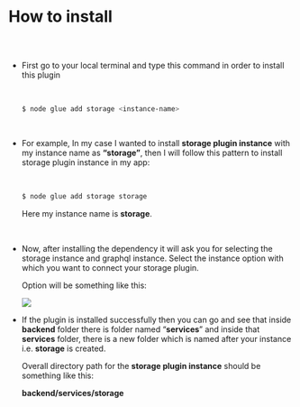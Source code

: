 



# How to install

##

<br/>

* First go to your local terminal and type this command in order to install this plugin

  <br/>

    ```bash
    $ node glue add storage <instance-name>
    ```

  <br/>

* For example, In my case I wanted to install **storage plugin instance** with my instance
  name as **“storage”**, then I will follow this pattern to install storage plugin instance in
  my app:

  <br/>
  
    ```bash
    $ node glue add storage storage
    ```
    
    Here my instance name is **storage**.

  <br/>

* Now, after installing the dependency it will ask you for selecting the storage instance and
  graphql instance. Select the instance option with which you want to connect your storage
  plugin.

  Option will be something like this:
    
    <img src='/assets/storageScreenshot.png'/>
    

  <br/>

* If the plugin is installed successfully then you can go and see that inside **backend** 
  folder there is folder named “**services**” and inside that **services** folder, there
  is a new folder which is named after your instance i.e. **storage** is created. 
  
  Overall directory path for the **storage plugin instance** should be something like this:
  
  **backend/services/storage**
